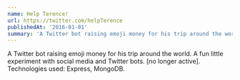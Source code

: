 ```yaml
---
name: Help Terence!
url: https://twitter.com/helpTerence
publishedAt: '2016-01-01'
summary: 'A Twitter bot raising emoji money for his trip around the world. A fun little experiment with social media and Twitter bots. [no longer active]. Technologies used: Express, MongoDB.'
---
```


A Twitter bot raising emoji money for his trip around the world. A fun little experiment with social media and Twitter bots. [no longer active]. Technologies used: Express, MongoDB.
